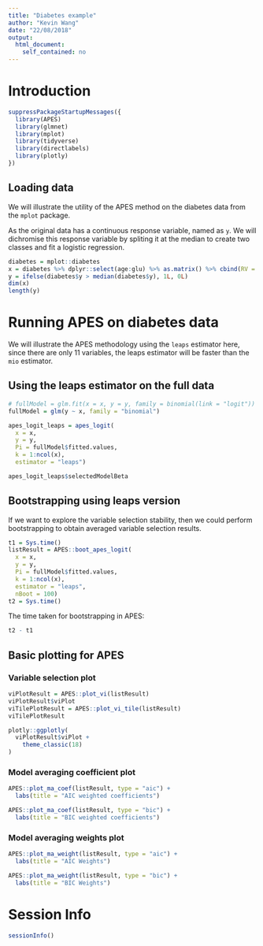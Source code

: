 ```yaml
---
title: "Diabetes example"
author: "Kevin Wang"
date: "22/08/2018"
output:
  html_document:
    self_contained: no
---
```



# Introduction 

```r
suppressPackageStartupMessages({
  library(APES)
  library(glmnet)
  library(mplot)
  library(tidyverse)
  library(directlabels)
  library(plotly)
})
```

## Loading data

We will illustrate the utility of the APES method on the diabetes data from the `mplot` package. 

As the original data has a continuous response variable, named as `y`. We will dichromise this response variable by spliting it at the median to create two classes and fit a logistic regression. 

```r
diabetes = mplot::diabetes
x = diabetes %>% dplyr::select(age:glu) %>% as.matrix() %>% cbind(RV = rnorm(nrow(diabetes))) %>% scale
y = ifelse(diabetes$y > median(diabetes$y), 1L, 0L)
dim(x)
length(y)
```


# Running APES on diabetes data

We will illustrate the APES methodology using the `leaps` estimator here, since there are only 11 variables, the leaps estimator will be faster than the `mio` estimator. 


## Using the leaps estimator on the full data
```r
# fullModel = glm.fit(x = x, y = y, family = binomial(link = "logit"))
fullModel = glm(y ~ x, family = "binomial")

apes_logit_leaps = apes_logit(
  x = x,
  y = y,
  Pi = fullModel$fitted.values,
  k = 1:ncol(x), 
  estimator = "leaps")

apes_logit_leaps$selectedModelBeta
```


<!-- # Running Lasso on diabetes data -->
<!-- ```{r} -->
<!-- lasso_logit = glmnet::cv.glmnet(x = x, -->
<!--                                 y = y) -->
<!-- lasso_logit_coef = coef(lasso_logit, s = "lambda.min") -->
<!-- rownames(lasso_logit_coef)[as.matrix(lasso_logit_coef != 0)] -->
<!-- ``` -->


## Bootstrapping using leaps version 

If we want to explore the variable selection stability, then we could perform bootstrapping to obtain averaged variable selection results. 

```r
t1 = Sys.time()
listResult = APES::boot_apes_logit(
  x = x,
  y = y,
  Pi = fullModel$fitted.values,
  k = 1:ncol(x), 
  estimator = "leaps",
  nBoot = 100)
t2 = Sys.time()
```


The time taken for bootstrapping in APES: 

```r
t2 - t1
```



## Basic plotting for APES 


### Variable selection plot 

```r
viPlotResult = APES::plot_vi(listResult)
viPlotResult$viPlot
viTilePlotResult = APES::plot_vi_tile(listResult)
viTilePlotResult
```


```r
plotly::ggplotly(
  viPlotResult$viPlot + 
    theme_classic(18) 
)
```


### Model averaging coefficient plot
```r
APES::plot_ma_coef(listResult, type = "aic") + 
  labs(title = "AIC weighted coefficients")

APES::plot_ma_coef(listResult, type = "bic") +
  labs(title = "BIC weighted coefficients")
```


### Model averaging weights plot
```r
APES::plot_ma_weight(listResult, type = "aic") + 
  labs(title = "AIC Weights")

APES::plot_ma_weight(listResult, type = "bic") + 
  labs(title = "BIC Weights")
```


<!-- # Compare against mplot -->

<!-- Some visualisations we implement in APES are originally from the `mplot` package. We will compare our APES method against the `mplot` results, which implements a genuine exhaustive search method.  -->

<!-- ```{r, results = "asis", message=FALSE} -->
<!-- t3 = Sys.time() -->
<!-- mplotResult = mplot::vis( -->
<!--   mf = fullModel,  -->
<!--   B = 100, -->
<!--   redundant = FALSE) -->
<!-- t4 = Sys.time() -->
<!-- t4 - t3 -->

<!-- plot(mplotResult, which = "vip", interactive = TRUE, tag = "chart") -->
<!-- ``` -->


# Session Info
```r
sessionInfo()
```


